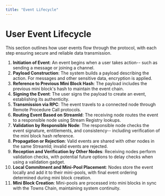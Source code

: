 ```yaml
---
title: "Event Lifecycle"
---
```


# User Event Lifecycle

This section outlines how user events flow through the protocol, with each step ensuring secure and reliable data transmission.

 1. **Initiation of Event**: An event begins when a user takes action-- such as sending a message or joining a channel.
 2. **Payload Construction**: The system builds a payload describing the action. For messages and other sensitive data, encryption is applied.
 3. **Reference to Previous Mini Block Hash**: The payload includes the previous mini block's hash to maintain the event chain.
 4. **Signing the Event**: The user signs the payload to create an event, establishing its authenticity.
 5. **Transmission via RPC**: The event travels to a connected node through Remote Procedure Call protocols.
 6. **Routing Event Based on StreamId**: The receiving node routes the event to a responsible node using Stream Registry lookups.
 7. **Validation by Responsible Node**: The responsible node checks the event signature, entitlements, and consistency-- including verification of the mini block hash reference.
 8. **Propagation or Rejection**: Valid events are shared with other nodes in the same StreamId; invalid events are rejected.
 9. **Reception and Verification by Other Nodes**: Receiving nodes perform validation checks, with potential future options to delay checks when using a validation gadget.
10. **Local Commitment and Mini-Pool Placement**: Nodes store the event locally and add it to their mini-pools, with final event ordering determined during mini block creation.
11. **Mini Block Creation**: Mini-pools are processed into mini blocks in sync with the Towns Chain, maintaining system continuity.